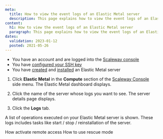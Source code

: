 ```yaml
---
meta:
  title: How to view the event logs of an Elastic Metal server
  description: This page explains how to view the event logs of an Elastic Metal server
content:
  h1: How to view the event logs of an Elastic Metal server
  paragraph: This page explains how to view the event logs of an Elastic Metal server
dates:
  validation: 2023-01-12
  posted: 2021-05-26
---
```


<Message type="requirement">

- You have an account and are logged into the [Scaleway console](https://console.scaleway.com)  
- You have [configured your SSH key](/console/my-project/how-to/create-ssh-key)
- You have [created](/compute/elastic-metal/how-to/create-server) and [installed](/compute/elastic-metal/how-to/install-server) an Elastic Metal server

</Message>

1. Click **Elastic Metal** in the **Compute** section of the [Scaleway Console](https://console.scaleway.com) side menu. The Elastic Metal dashboard displays. 

2. Click the name of the server whose logs you want to see. The server details page displays.

3. Click the **Logs** tab.

  A list of operations executed on your Elastic Metal server is shown. These logs includes tasks like start / stop / reinstallation of the server.


<Navigation title="See Also">
  <PreviousButton to="/compute/elastic-metal/how-to/activate-remote-access/">How activate remote access</PreviousButton>
  <NextButton to="/compute/elastic-metal/how-to/use-rescue-mode/">How to use rescue mode</NextButton>
</Navigation>
